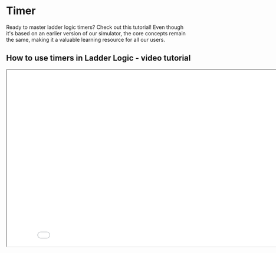 # Timer

Ready to master ladder logic timers? Check out this tutorial! Even though it's based on an earlier version of our simulator, the core concepts remain the same, making it a valuable learning resource for all our users.

## How to use timers in Ladder Logic - video tutorial

<iframe
  width="853"
  height="480"
  src={`https://www.youtube.com/embed/b4Kz_k7ZkLw`}
  allow="accelerometer; clipboard-write; encrypted-media; gyroscope; picture-in-picture"
  allowFullScreen
  title="Embedded youtube"
/>

Learn how to handle timers - a vital tool in ladder logic programming. Understand their intricacies and how to incorporate them effectively into your diagrams. We're busy cooking up fresh tutorials to cover the latest updates to our simulator, so watch this space for more!
